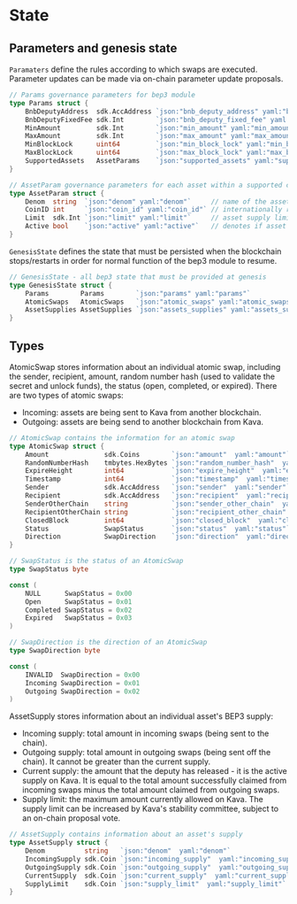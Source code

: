 
# State

## Parameters and genesis state

`Paramaters` define the rules according to which swaps are executed. Parameter updates can be made via on-chain parameter update proposals.

```go
// Params governance parameters for bep3 module
type Params struct {
	BnbDeputyAddress  sdk.AccAddress `json:"bnb_deputy_address" yaml:"bnb_deputy_address"`     // Bnbchain deputy address
	BnbDeputyFixedFee sdk.Int        `json:"bnb_deputy_fixed_fee" yaml:"bnb_deputy_fixed_fee"` // Deputy fixed fee in BNB
	MinAmount         sdk.Int        `json:"min_amount" yaml:"min_amount"`                     // Minimum swap amount
	MaxAmount         sdk.Int        `json:"max_amount" yaml:"max_amount"`                     // Maximum swap amount
	MinBlockLock      uint64         `json:"min_block_lock" yaml:"min_block_lock"`             // Minimum swap block lock
	MaxBlockLock      uint64         `json:"max_block_lock" yaml:"max_block_lock"`             // Maximum swap block lock
	SupportedAssets   AssetParams    `json:"supported_assets" yaml:"supported_assets"`         // Supported assets
}

// AssetParam governance parameters for each asset within a supported chain
type AssetParam struct {
	Denom  string  `json:"denom" yaml:"denom"`     // name of the asset
	CoinID int     `json:"coin_id" yaml:"coin_id"` // internationally recognized coin ID
	Limit  sdk.Int `json:"limit" yaml:"limit"`     // asset supply limit
	Active bool    `json:"active" yaml:"active"`   // denotes if asset is active or paused
}
```

`GenesisState` defines the state that must be persisted when the blockchain stops/restarts in order for normal function of the bep3 module to resume.

```go
// GenesisState - all bep3 state that must be provided at genesis
type GenesisState struct {
	Params        Params        `json:"params" yaml:"params"`
	AtomicSwaps   AtomicSwaps   `json:"atomic_swaps" yaml:"atomic_swaps"`
	AssetSupplies AssetSupplies `json:"assets_supplies" yaml:"assets_supplies"`
}
```

## Types

AtomicSwap stores information about an individual atomic swap, including the sender, recipient, amount, random number hash (used to validate the secret and unlock funds), the status (open, completed, or expired). There are two types of atomic swaps:

- Incoming: assets are being sent to Kava from another blockchain.
- Outgoing: assets are being send to another blockchain from Kava.

```go
// AtomicSwap contains the information for an atomic swap
type AtomicSwap struct {
	Amount              sdk.Coins        `json:"amount"  yaml:"amount"`
	RandomNumberHash    tmbytes.HexBytes `json:"random_number_hash"  yaml:"random_number_hash"`
	ExpireHeight        int64            `json:"expire_height"  yaml:"expire_height"`
	Timestamp           int64            `json:"timestamp"  yaml:"timestamp"`
	Sender              sdk.AccAddress   `json:"sender"  yaml:"sender"`
	Recipient           sdk.AccAddress   `json:"recipient"  yaml:"recipient"`
	SenderOtherChain    string           `json:"sender_other_chain"  yaml:"sender_other_chain"`
	RecipientOtherChain string           `json:"recipient_other_chain"  yaml:"recipient_other_chain"`
	ClosedBlock         int64            `json:"closed_block"  yaml:"closed_block"`
	Status              SwapStatus       `json:"status"  yaml:"status"`
	Direction           SwapDirection    `json:"direction"  yaml:"direction"`
}

// SwapStatus is the status of an AtomicSwap
type SwapStatus byte

const (
	NULL      SwapStatus = 0x00
	Open      SwapStatus = 0x01
	Completed SwapStatus = 0x02
	Expired   SwapStatus = 0x03
)

// SwapDirection is the direction of an AtomicSwap
type SwapDirection byte

const (
	INVALID  SwapDirection = 0x00
	Incoming SwapDirection = 0x01
	Outgoing SwapDirection = 0x02
)
```

AssetSupply stores information about an individual asset's BEP3 supply:

- Incoming supply: total amount in incoming swaps (being sent to the chain).
- Outgoing supply: total amount in outgoing swaps (being sent off the chain). It cannot be greater than the current supply.
- Current supply: the amount that the deputy has released - it is the active supply on Kava. It is equal to the total amount successfully claimed from incoming swaps minus the total amount claimed from outgoing swaps.
- Supply limit: the maximum amount currently allowed on Kava. The supply limit can be increased by Kava's stability committee, subject to an on-chain proposal vote.

```go
// AssetSupply contains information about an asset's supply
type AssetSupply struct {
	Denom          string   `json:"denom"  yaml:"denom"`
	IncomingSupply sdk.Coin `json:"incoming_supply"  yaml:"incoming_supply"`
	OutgoingSupply sdk.Coin `json:"outgoing_supply"  yaml:"outgoing_supply"`
	CurrentSupply  sdk.Coin `json:"current_supply"  yaml:"current_supply"`
	SupplyLimit    sdk.Coin `json:"supply_limit"  yaml:"supply_limit"`
}
```

